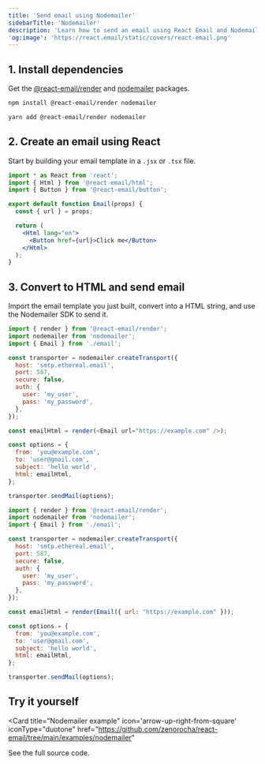 ```yaml
---
title: 'Send email using Nodemailer'
sidebarTitle: 'Nodemailer'
description: 'Learn how to send an email using React Email and Nodemailer.'
'og:image': 'https://react.email/static/covers/react-email.png'
---
```


## 1. Install dependencies

Get the [@react-email/render](https://www.npmjs.com/package/@react-email/render) and [nodemailer](https://www.npmjs.com/package/nodemailer) packages.

<CodeGroup>

```sh npm
npm install @react-email/render nodemailer
```

```sh yarn
yarn add @react-email/render nodemailer
```

</CodeGroup>

## 2. Create an email using React

Start by building your email template in a `.jsx` or `.tsx` file.

```jsx email.jsx
import * as React from 'react';
import { Html } from '@react-email/html';
import { Button } from '@react-email/button';

export default function Email(props) {
  const { url } = props;

  return (
    <Html lang="en">
      <Button href={url}>Click me</Button>
    </Html>
  );
}
```

## 3. Convert to HTML and send email

Import the email template you just built, convert into a HTML string, and use the Nodemailer SDK to send it.

<CodeGroup>

```js React
import { render } from '@react-email/render';
import nodemailer from 'nodemailer';
import { Email } from './email';

const transporter = nodemailer.createTransport({
  host: 'smtp.ethereal.email',
  port: 587,
  secure: false,
  auth: {
    user: 'my_user',
    pass: 'my_password',
  },
});

const emailHtml = render(<Email url="https://example.com" />);

const options = {
  from: 'you@example.com',
  to: 'user@gmail.com',
  subject: 'hello world',
  html: emailHtml,
};

transporter.sendMail(options);
```

```js NodeJS
import { render } from '@react-email/render';
import nodemailer from 'nodemailer';
import { Email } from './email';

const transporter = nodemailer.createTransport({
  host: 'smtp.ethereal.email',
  port: 587,
  secure: false,
  auth: {
    user: 'my_user',
    pass: 'my_password',
  },
});

const emailHtml = render(Email({ url: "https://example.com" }));

const options = {
  from: 'you@example.com',
  to: 'user@gmail.com',
  subject: 'hello world',
  html: emailHtml,
};

transporter.sendMail(options);
```

</CodeGroup>

## Try it yourself

<Card
  title="Nodemailer example"
  icon='arrow-up-right-from-square'
  iconType="duotone"
  href="https://github.com/zenorocha/react-email/tree/main/examples/nodemailer"
>
  See the full source code.
</Card>

